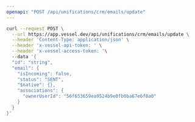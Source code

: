 ```yaml
---
openapi: "POST /api/unifications/crm/emails/update"
---
```


<RequestExample>

```bash Request
curl --request POST \
  --url https://app.vessel.dev/api/unifications/crm/emails/update \
  --header 'Content-Type: application/json' \
  --header 'x-vessel-api-token: ' \
  --header 'x-vessel-access-token: '\ 
  --data '{
  "id": "string",
  "email": {
    "isIncoming": false,
    "status": "SENT",
    "$native": {},
    "associations": {
      "ownerUserId": "56f653659ea9524b9e0fb0ba67e6f8a0"
    }
  }
}'
```

</RequestExample>


      